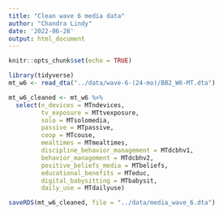 ```yaml
---
title: "Clean wave 6 media data"
author: "Chandra Lindy"
date: '2022-06-28'
output: html_document
---
```


```r
knitr::opts_chunk$set(echo = TRUE)
```

```r
library(tidyverse)
mt_w6 <- read_dta("../data/wave-6-(24-mo)/BB2_W6-MT.dta")

mt_w6_cleaned <- mt_w6 %>% 
  select(n_devices = MTndevices,
         tv_exposure = MTtvexposure,
         solo = MTsolomedia,
         passive = MTpassive,
         coop = MTcouse,
         mealtimes = MTmealtimes,
         discipline_behavior_management = MTdcbhv1,
         behavior_management = MTdcbhv2,
         positive_beliefs_media = MTbeliefs,
         educational_benefits = MTeduc,
         digital_babysitting = MTbabysit,
         daily_use = MTdailyuse)

saveRDS(mt_w6_cleaned, file = "../data/media_wave_6.dta")
```

